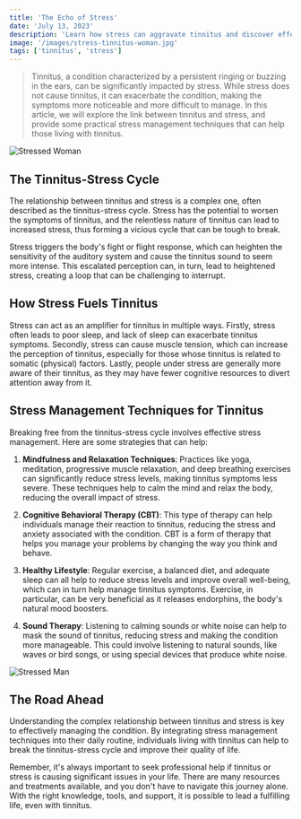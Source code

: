 ```yaml
---
title: 'The Echo of Stress'
date: 'July 13, 2023'
description: 'Learn how stress can aggravate tinnitus and discover effective stress management techniques to alleviate its impact.'
image: '/images/stress-tinnitus-woman.jpg'
tags: ['tinnitus', 'stress']
---
```


<Blockquote>
  Tinnitus, a condition characterized by a persistent ringing or buzzing in the
  ears, can be significantly impacted by stress. While stress does not cause
  tinnitus, it can exacerbate the condition, making the symptoms more noticeable
  and more difficult to manage. In this article, we will explore the link
  between tinnitus and stress, and provide some practical stress management
  techniques that can help those living with tinnitus.
</Blockquote>

<Image src="/images/stress-tinnitus-woman.jpg" alt="Stressed Woman" />

## <Highlighter>The Tinnitus-Stress Cycle</Highlighter>

The relationship between tinnitus and stress is a complex one, often described as the tinnitus-stress cycle. Stress has the potential to worsen the symptoms of tinnitus, and the relentless nature of tinnitus can lead to increased stress, thus forming a vicious cycle that can be tough to break.

Stress triggers the body's fight or flight response, which can heighten the sensitivity of the auditory system and cause the tinnitus sound to seem more intense. This escalated perception can, in turn, lead to heightened stress, creating a loop that can be challenging to interrupt.

<AdComponent />

## <Highlighter>How Stress Fuels Tinnitus</Highlighter>

Stress can act as an amplifier for tinnitus in multiple ways. Firstly, stress often leads to poor sleep, and lack of sleep can exacerbate tinnitus symptoms. Secondly, stress can cause muscle tension, which can increase the perception of tinnitus, especially for those whose tinnitus is related to somatic (physical) factors. Lastly, people under stress are generally more aware of their tinnitus, as they may have fewer cognitive resources to divert attention away from it.

## <Highlighter>Stress Management Techniques for Tinnitus</Highlighter>

Breaking free from the tinnitus-stress cycle involves effective stress management. Here are some strategies that can help:

1. **Mindfulness and Relaxation Techniques**: Practices like yoga, meditation, progressive muscle relaxation, and deep breathing exercises can significantly reduce stress levels, making tinnitus symptoms less severe. These techniques help to calm the mind and relax the body, reducing the overall impact of stress.

2. **Cognitive Behavioral Therapy (CBT)**: This type of therapy can help individuals manage their reaction to tinnitus, reducing the stress and anxiety associated with the condition. CBT is a form of therapy that helps you manage your problems by changing the way you think and behave.

3. **Healthy Lifestyle**: Regular exercise, a balanced diet, and adequate sleep can all help to reduce stress levels and improve overall well-being, which can in turn help manage tinnitus symptoms. Exercise, in particular, can be very beneficial as it releases endorphins, the body's natural mood boosters.

4. **Sound Therapy**: Listening to calming sounds or white noise can help to mask the sound of tinnitus, reducing stress and making the condition more manageable. This could involve listening to natural sounds, like waves or bird songs, or using special devices that produce white noise.

<Image src="/images/stress-tinnitus-man.jpg" alt="Stressed Man" />

## <Highlighter>The Road Ahead</Highlighter>

Understanding the complex relationship between tinnitus and stress is key to effectively managing the condition. By integrating stress management techniques into their daily routine, individuals living with tinnitus can help to break the tinnitus-stress cycle and improve their quality of life.

Remember, it's always important to seek professional help if tinnitus or stress is causing significant issues in your life. There are many resources and treatments available, and you don't have to navigate this journey alone. With the right knowledge, tools, and support, it is possible to lead a fulfilling life, even with tinnitus.

<AdComponent />
